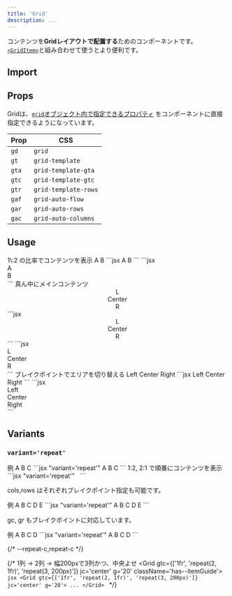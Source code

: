 ```yaml
---
title: 'Grid'
description: ...
---
```




コンテンツを**Gridレイアウトで配置する**ためのコンポーネントです。  
[`<GridItem>`](/components/griditem/)と組み合わせて使うとより便利です。



## Import

<ImportPackage component='Grid, GridItem' />


## Props

Gridは、[`grid`オブジェクト内で指定できるプロパティ](/css/prop-class/#grid) をコンポーネントに直接指定できるようになっています。

|Prop|CSS|
|---|---|
|`gd`|`grid`|
|`gt`|`grid-template`|
|`gta`|`grid-template-gta`|
|`gtc`|`grid-template-gtc`|
|`gtr`|`grid-template-rows`|
|`gaf`|`grid-auto-flow`|
|`gar`|`grid-auto-rows`|
|`gac`|`grid-auto-columns`|



## Usage

<Preview>
	<PreviewTitle>1\:2 の比率でコンテンツを表示</PreviewTitle>
	<PreviewArea resize p='20'>
		<Grid gtc='1fr 2fr'>
			<Box px='10' bgc='blue:20%'>A</Box>
			<Box px='10' bgc='purple:10%'>B</Box>
		</Grid>
	</PreviewArea>
	<PreviewCode slot='tab' label='JSX'>
		```jsx
		<Grid gtc='1fr 2fr'>
			<Box px='10' bgc='blue:20%'>A</Box>
			<Box px='10' bgc='purple:10%'>B</Box>
		</Grid>
		```
	</PreviewCode>
	<PreviewCode slot='tab' label='HTML'>
		```jsx
		<div class="l--grid -gtc:" style="--gtc:1fr 2fr">
			<div>A</div>
			<div>B</div>
		</div>
		```
	</PreviewCode>
</Preview>


<Preview>
	<PreviewTitle>真ん中にメインコンテンツ</PreviewTitle>
	<PreviewArea resize p='20'>
		<Grid gtc='auto 1fr auto' g='20'>
			<Center p='30' bgc='base-2'>L</Center>
			<Center p='30' bd>Center</Center>
			<Center p='30' bgc='base-2'>R</Center>
		</Grid>
	</PreviewArea>
	<PreviewCode slot='tab' label='JSX'>
		```jsx
		<Grid gtc='auto 1fr auto' g='20'>
			<Center p='30' bgc='base-2'>L</Center>
			<Center p='30' bd>Center</Center>
			<Center p='30' bgc='base-2'>R</Center>
		</Grid>
		```
	</PreviewCode>
	<PreviewCode slot='tab' label='HTML'>
		```jsx
		<div class="l--grid -g:20 -gtc:" style="--gtc:auto 1fr auto">
			<div class="l--center -p:30 -bgc:base-2">L</div>
			<div class="l--center -p:30 -bd:">Center</div>
			<div class="l--center -p:30 -bgc:base-2">R</div>
		</div>
		```
	</PreviewCode>
</Preview>



<Preview>
	<PreviewTitle>ブレイクポイントでエリアを切り替える</PreviewTitle>
	<PreviewArea resize p='20'>
		<Grid
			g='20'
			gtc={['1fr 1fr', '8em 1fr 8em']}
			gta={[
				`'main main' 'left right'`,
				`'left main right'`
			]}
		>
			<GridItem ga='left' p='20' bgc='base-2'>Left</GridItem>
			<GridItem ga='main' p='20' bd>Center</GridItem>
			<GridItem ga='right' p='20' bgc='base-2'>Right</GridItem>
		</Grid>
	</PreviewArea>
	<PreviewCode slot='tab' label='JSX'>
		```jsx
		<Grid
			g='20'
			gtc={['1fr 1fr', '8em 1fr 8em']}
			gta={[
				`'main main' 'left right'`,
				`'left main right'`
			]}
		>
			<GridItem ga='left' p='20' bgc='base-2'>Left</GridItem>
			<GridItem ga='main' p='20' bd>Center</GridItem>
			<GridItem ga='right' p='20' bgc='base-2'>Right</GridItem>
		</Grid>
		```
	</PreviewCode>
	<PreviewCode slot='tab' label='HTML'>
		```jsx
		<div
			class="l--grid -gta: -gta@sm -gtc: -gtc@sm -g:20"
			style="--gta:'main main' 'left right';--sm-gta:'left main right';--gtc:1fr 1fr;--sm-gtc:8em 1fr 8em"
		>
			<div class="-p:20 -p:30 -bgc:base-2 -ga:" style="--ga:left">Left</div>
			<div class="-p:20 -p:30 -bd: -ga:" style="--ga:main">Center</div>
			<div class="-p:20 -bgc:base-2 -ga:" style="--ga:right">Right</div>
		</div>
		```
	</PreviewCode>
</Preview>


<br />


## Variants


### `variant='repeat'`

<Preview>
	<PreviewTitle>例</PreviewTitle>
	<PreviewArea resize p='20'>
		<Grid variant='repeat' cols='6' rows='4' minH='15rem'>
			<GridItem gc='1 / 3' gr='1 / 5' p='20' bgc='blue:20%'>A</GridItem>
			<GridItem gc='3 / 6' gr='2 / 5' p='20' bgc='green:20%'>B</GridItem>
			<GridItem gc='4 / 7' gr='1' p='20' bgc='red:20%'>C</GridItem>
		</Grid>
	</PreviewArea>
	<PreviewCode>
		```jsx "variant='repeat'"
		<Grid variant='repeat' cols='4' rows='4' minH='15rem'>
			<GridItem gc='1 / 3' gr='1 / 5' p='20' bgc='blue:20%'>A</GridItem>
			<GridItem gc='3 / 6' gr='2 / 5' p='20' bgc='green:20%'>B</GridItem>
			<GridItem gc='4 / 7' gr='1' p='20' bgc='red:20%'>C</GridItem>
		</Grid>
		```
	</PreviewCode>
</Preview>

<Preview>
	<PreviewTitle>
		1:2, 2:1 で順番にコンテンツを表示
	</PreviewTitle>
	<PreviewArea resize p='20'>
		<Grid variant='repeat' cols='3' g='20'>
			<GridItem><img src='/img/img-1.jpg' alt='' /></GridItem>
			<GridItem p='20' bgc='base-2' gc='span 2'><Dummy /></GridItem>
			<GridItem p='20' bgc='base-2' gc='span 2'><Dummy length='l'/></GridItem>
			<GridItem><img src='/img/img-2.jpg' alt='' /></GridItem>
		</Grid>
	</PreviewArea>
	<PreviewCode>
		```jsx "variant='repeat'"
		<Grid variant='repeat' cols='3' g='20'>
			<GridItem><img src='/img/img-1.jpg' alt='' /></GridItem>
			<GridItem p='20' bgc='base-2' gc='span 2'><Dummy /></GridItem>
			<GridItem p='20' bgc='base-2' gc='span 2'><Dummy length='l'/></GridItem>
			<GridItem><img src='/img/img-2.jpg' alt='' /></GridItem>
		</Grid>
		```
	</PreviewCode>
</Preview>


cols,rows はそれぞれブレイクポイント指定も可能です。

<Preview>
	<PreviewTitle>例</PreviewTitle>
	<PreviewArea resize p='20'>
		<Grid variant='repeat' cols={['4','6','8']} rows='4'>
			<GridItem gc='1 / -1' p='20' bgc='purple:20%'>A</GridItem>
			<GridItem gr='2 / 4' p='20' bgc='blue:20%'>B</GridItem>
			<GridItem gc='2 / -2' gr='2 / 4' p='20' bgc='green:20%'>C</GridItem>
			<GridItem gr='2 / 4' p='20' bgc='blue:20%'>D</GridItem>
			<GridItem gc='1 / -1' gre='-1' p='20' bgc='purple:20%'>E</GridItem>
		</Grid>
	</PreviewArea>
	<PreviewCode>
		```jsx "variant='repeat'"
		<Grid variant='repeat' cols={['4','6','8']} rows='4'>
			<GridItem gc='1 / -1' p='20' bgc='purple:20%'>A</GridItem>
			<GridItem gr='2 / 4' p='20' bgc='blue:20%'>B</GridItem>
			<GridItem gc='2 / -2' gr='2 / 4' p='20' bgc='green:20%'>C</GridItem>
			<GridItem gr='2 / 4' p='20' bgc='blue:20%'>D</GridItem>
			<GridItem gc='1 / -1' gre='-1' p='20' bgc='purple:20%'>E</GridItem>
		</Grid>
		```
	</PreviewCode>
</Preview>

gc, gr もブレイクポイントに対応しています。

<Preview>
	<PreviewTitle>例</PreviewTitle>
	<PreviewArea resize p='20'>
		<Grid variant='repeat' cols='3' rows='3'>
			<GridItem gc={['1 / -1','1 / 3']} gr={['1 / -2','1 / -1']} p='30' bgc='base-2'>
				<Box ar='16/9'>A</Box>
			</GridItem>
			<GridItem gc={['1', '3 / -1']} gr={['3','1']} p='30' bgc='green:20%'>B</GridItem>
			<GridItem gc={['2', '3 / -1']} gr={['3','2']} p='30' bgc='blue:20%'>C</GridItem>
			<GridItem gc={['3', '3 / -1']} gr={['3','3']} p='30' bgc='red:20%'>D</GridItem>
		</Grid>
	</PreviewArea>
	<PreviewCode>
		```jsx "variant='repeat'"
		<Grid variant='repeat' cols='3' rows='3'>
			<GridItem gc={['1 / -1','1 / 3']} gr={['1 / -2','1 / -1']} p='30' bgc='base-2'>
				<Box ar='16/9'>A</Box>
			</GridItem>
			<GridItem gc={['1', '3 / -1']} gr={['3','1']} p='30' bgc='green:20%'>B</GridItem>
			<GridItem gc={['2', '3 / -1']} gr={['3','2']} p='30' bgc='blue:20%'>C</GridItem>
			<GridItem gc={['3', '3 / -1']} gr={['3','3']} p='30' bgc='red:20%'>D</GridItem>
		</Grid>
		```
	</PreviewCode>
</Preview>




{/* --repeat-c,repeat-c */}

{/* <Preview>
	<PreviewTitle>1列 → 2列 → 幅200pxで3列かつ、中央よせ</PreviewTitle>
	<PreviewArea resize p='20'>
		<Grid gtc={['1fr', 'repeat(2, 1fr)', 'repeat(3, 200px)']} jc='center' g='20' className='has--itemGuide'>
			<Dummy/>
			<Dummy/>
			<Dummy/>
			<Dummy/>
			<Dummy/>
			<Dummy/>
		</Grid>
	</PreviewArea>
	<PreviewCode>
	```jsx
	<Grid gtc={['1fr', 'repeat(2, 1fr)', 'repeat(3, 200px)']} jc='center' g='20'>
		...
	</Grid>
	```
	</PreviewCode>
</Preview> */}
